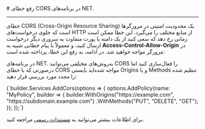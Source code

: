 
<Layout>
# رفع خطای CORS در برنامه‌های NET.
<hr className="mb-2" />
خطای CORS (Cross-Origin Resource Sharing) یک محدودیت امنیتی در مرورگرها است که جلوی درخواست‌های HTTP از منابع مختلف را می‌گیرد. 
این خطا ممکن است زمانی رخ دهد که سعی کنید از یک دامنه یا پورت متفاوت به سروری دیگر درخواست ارسال کنید، و معمولاً با پیام خطایی شبیه به <b>Access-Control-Allow-Origin</b> در مرورگر مواجه خواهید شد. در ادامه، به رفع این خطا، پرداخته شده است:
<div className="h-2" />

در برنامه‌های NET. به‌روش‌های مختلفی می‌توانید CORS را فعال‌سازی کنید اما درصورتی که با خطای CORS مواجه شده‌اید بایستی Origins و یا Methods تنظیم شده را مجدد مورد بررسی قرار دهید:


<div className="h-2" />
<div dir='ltr'>
    <Highlight className="dotnet">
      {`builder.Services.AddCors(options =>
{
  options.AddPolicy(name: "MyPolicy",
    builder =>
    {
      builder.WithOrigins("https://example.com",
                          "https://subdomain.example.com")
              .WithMethods("PUT", "DELETE", "GET");
    });
});`}
    </Highlight>
</div>
<div className="h-2" />

<Alert variant="success">
<p>
برای اطلاعات بیشتر می‌توانید به <a href="https://stackoverflow.com/a/37349873/6390238" className="text-[#2196f3] ">مستندات رسمی</a> مراجعه کنید.
</p>
</Alert>

</Layout>